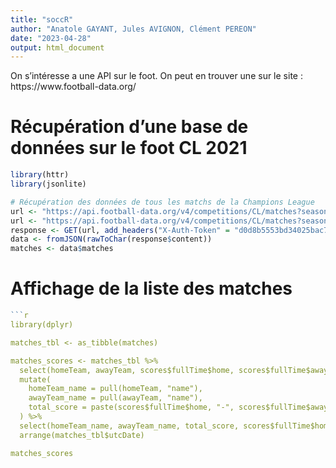 ---
title: "soccR"
author: "Anatole GAYANT, Jules AVIGNON, Clément PEREON"
date: "2023-04-28"
output: html_document
---


On s'intéresse a une API sur le foot. 
On peut en trouver une sur le site : https://www.football-data.org/


# Récupération d'une base de données sur le foot CL 2021
```{r}
library(httr)
library(jsonlite)

# Récupération des données de tous les matchs de la Champions League
url <- "https://api.football-data.org/v4/competitions/CL/matches?season=2021"
url <- "https://api.football-data.org/v4/competitions/CL/matches?season=2022"
response <- GET(url, add_headers("X-Auth-Token" = "d0d8b5553bd34025bac768b663973df2"))
data <- fromJSON(rawToChar(response$content))
matches <- data$matches
```

# Affichage de la liste des matches

```{r}
```{r, warning=FALSE}
library(dplyr)

matches_tbl <- as_tibble(matches)

matches_scores <- matches_tbl %>%
  select(homeTeam, awayTeam, scores$fullTime$home, scores$fullTime$away) %>%
  mutate(
    homeTeam_name = pull(homeTeam, "name"),
    awayTeam_name = pull(awayTeam, "name"),
    total_score = paste(scores$fullTime$home, "-", scores$fullTime$away)
  ) %>%
  select(homeTeam_name, awayTeam_name, total_score, scores$fullTime$home, scores$fullTime$away) %>%
  arrange(matches_tbl$utcDate)

matches_scores

```


